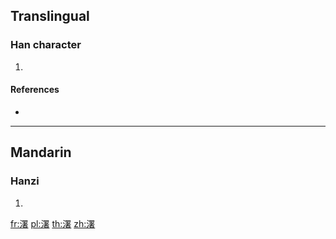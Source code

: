 {{character info/new}}
==Translingual==

===Han character===
{{Han char|rn=85|rad=水|as=13|sn=16|four=|canj=EWLA|ids=⿰氵署}}

# {{defn|Han|sort=水13}}

====References====
* {{Han ref|kx=0655.240|dkj=18484|dj=1065.210|hdz=31770.010|uh=6FD6|ud=28630}}

----

==Mandarin==

===Hanzi===
{{cmn-hanzi|pin=[[nì]] ([[ni4]]), [[níng]] ([[ning2]]), [[shù]] ([[shu4]])|wg=ni<sup>4</sup>, ning<sup>2</sup>, shu<sup>4</sup>}}

# {{defn|lang=cmn|sort=水13}}

[[fr:濖]]
[[pl:濖]]
[[th:濖]]
[[zh:濖]]